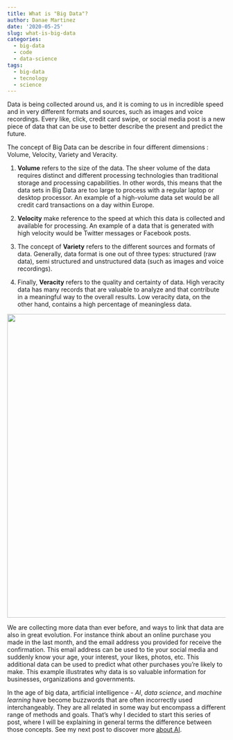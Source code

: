 ```yaml
---
title: What is "Big Data"?
author: Danae Martinez
date: '2020-05-25'
slug: what-is-big-data
categories:
  - big-data
  - code
  - data-science
tags:
  - big-data
  - tecnology
  - science
---
```


Data is being collected around us, and it is coming to us in incredible speed and in very different formats and sources, such as images and voice recordings. Every like, click, credit card swipe, or social media post is a new piece of data that can be use to better describe the present and predict the future.  

The concept of Big Data can be describe in four different dimensions : Volume, Velocity, Variety and Veracity. 

1. **Volume** refers to the size of the data. The sheer volume of the data requires distinct and different processing technologies than traditional storage and processing capabilities. In other words, this means that the data sets in Big Data are too large to process with a regular laptop or desktop processor. An example of a high-volume data set would be all credit card transactions on a day within Europe.

2. **Velocity** make reference to the speed at which this data is collected and available for processing. An example of a data that is generated with high velocity would be Twitter messages or Facebook posts.

3. The concept of **Variety** refers to the different sources and formats of data.  Generally, data format is one out of three types: structured (raw data), semi structured and unstructured data (such as images and voice recordings).

4. Finally, **Veracity** refers to the quality and certainty of data. High veracity data has many records that are valuable to analyze and that contribute in a meaningful way to the overall results. Low veracity data, on the other hand, contains a high percentage of meaningless data. 

<center>
 ![](/big-data.jpg){width=700px}
<!-- ![](big-data.jpg) -->
</center>

We are collecting more data than ever before, and ways to link that data are also in great evolution. For instance think about an online purchase you made in the last month, and the email address you provided for receive the confirmation. This email address can be used to tie your social media and suddenly know your age, your interest, your likes, photos, etc. This additional data can be used to predict what other purchases you're likely to make. This example illustrates why data is so valuable information for businesses, organizations and governments. 

In the age of big data, artificial intelligence - *AI*, *data science*, and *machine learning* have become buzzwords that are often incorrectly used interchangeably. They are all related in some way but encompass a different range of methods and goals. That's why I decided to start this series of post, where I will be explaining in general terms the difference between those concepts. See my next post to discover more [about AI](https://blogdanae.netlify.app/2020/06/25/what-is-artificial-intelligence/).  